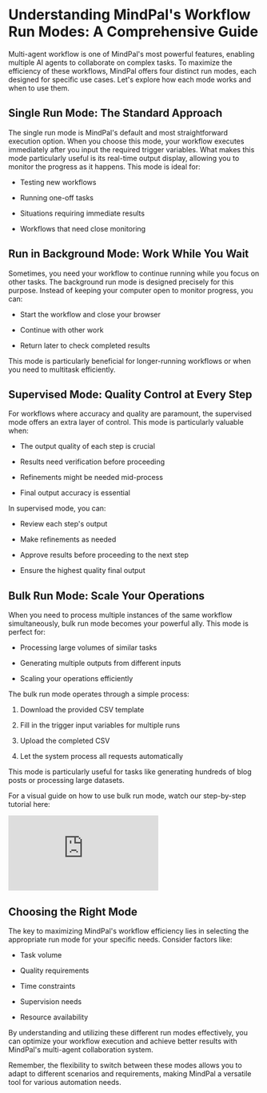 # Understanding MindPal's Workflow Run Modes: A Comprehensive Guide

Multi-agent workflow is one of MindPal's most powerful features, enabling multiple AI agents to collaborate on complex tasks. To maximize the efficiency of these workflows, MindPal offers four distinct run modes, each designed for specific use cases. Let's explore how each mode works and when to use them.

## Single Run Mode: The Standard Approach

The single run mode is MindPal's default and most straightforward execution option. When you choose this mode, your workflow executes immediately after you input the required trigger variables. What makes this mode particularly useful is its real-time output display, allowing you to monitor the progress as it happens. This mode is ideal for:

*   Testing new workflows
    
*   Running one-off tasks
    
*   Situations requiring immediate results
    
*   Workflows that need close monitoring
    

## Run in Background Mode: Work While You Wait

Sometimes, you need your workflow to continue running while you focus on other tasks. The background run mode is designed precisely for this purpose. Instead of keeping your computer open to monitor progress, you can:

*   Start the workflow and close your browser
    
*   Continue with other work
    
*   Return later to check completed results
    

This mode is particularly beneficial for longer-running workflows or when you need to multitask efficiently.

## Supervised Mode: Quality Control at Every Step

For workflows where accuracy and quality are paramount, the supervised mode offers an extra layer of control. This mode is particularly valuable when:

*   The output quality of each step is crucial
    
*   Results need verification before proceeding
    
*   Refinements might be needed mid-process
    
*   Final output accuracy is essential
    

In supervised mode, you can:

*   Review each step's output
    
*   Make refinements as needed
    
*   Approve results before proceeding to the next step
    
*   Ensure the highest quality final output
    

## Bulk Run Mode: Scale Your Operations

When you need to process multiple instances of the same workflow simultaneously, bulk run mode becomes your powerful ally. This mode is perfect for:

*   Processing large volumes of similar tasks
    
*   Generating multiple outputs from different inputs
    
*   Scaling your operations efficiently
    

The bulk run mode operates through a simple process:

1.  Download the provided CSV template
    
2.  Fill in the trigger input variables for multiple runs
    
3.  Upload the completed CSV
    
4.  Let the system process all requests automatically
    
This mode is particularly useful for tasks like generating hundreds of blog posts or processing large datasets.

For a visual guide on how to use bulk run mode, watch our step-by-step tutorial here: 
<iframe
  style={{ width: "100%", aspectRatio: "16/9", marginTop: "32px" }}
  src="https://www.youtube.com/embed/TeipZuS-HuA"
  title="YouTube video player"
  frameBorder="0"
  allow="accelerometer; autoplay; clipboard-write; encrypted-media; gyroscope; picture-in-picture; web-share"
  allowFullScreen
></iframe>


## Choosing the Right Mode

The key to maximizing MindPal's workflow efficiency lies in selecting the appropriate run mode for your specific needs. Consider factors like:

*   Task volume
    
*   Quality requirements
    
*   Time constraints
    
*   Supervision needs
    
*   Resource availability
    

By understanding and utilizing these different run modes effectively, you can optimize your workflow execution and achieve better results with MindPal's multi-agent collaboration system.

Remember, the flexibility to switch between these modes allows you to adapt to different scenarios and requirements, making MindPal a versatile tool for various automation needs.



<PageFooter />
